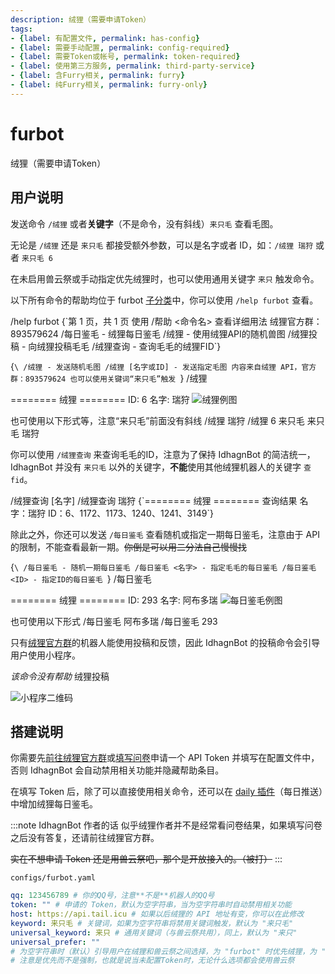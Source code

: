 ```yaml
---
description: 绒狸（需要申请Token）
tags:
- {label: 有配置文件, permalink: has-config}
- {label: 需要手动配置, permalink: config-required}
- {label: 需要Token或帐号, permalink: token-required}
- {label: 使用第三方服务, permalink: third-party-service}
- {label: 含Furry相关, permalink: furry}
- {label: 纯Furry相关, permalink: furry-only}
---
```


# furbot
绒狸（需要申请Token）

## 用户说明
发送命令 `/绒狸` 或者**关键字**（不是命令，没有斜线）`来只毛` 查看毛图。

无论是 `/绒狸` 还是 `来只毛` 都接受额外参数，可以是名字或者 ID，如：`/绒狸 瑞狩` 或者 `来只毛 6`

在未启用兽云祭或手动指定优先绒狸时，也可以使用通用关键字 `来只` 触发命令。

以下所有命令的帮助均位于 furbot [子分类](/docs/guide/concepts/help)中，你可以使用 `/help furbot` 查看。

<Example>
  <Send>/help furbot</Send>
  <Recv>
{`第 1 页，共 1 页
使用 /帮助 <命令名> 查看详细用法
绒狸官方群：893579624
/每日鉴毛 - 绒狸每日鉴毛
/绒狸 - 使用绒狸API的随机兽图
/绒狸投稿 - 向绒狸投稿毛毛
/绒狸查询 - 查询毛毛的绒狸FID`}
  </Recv>
</Example>

<Command name="绒狸" brief="使用绒狸API的随机兽图" perm="furbot.picture">{`\
/绒狸 - 发送随机毛图
/绒狸 [名字或ID] - 发送指定毛图
内容来自绒狸 API，官方群：893579624
也可以使用关键词“来只毛”触发
`}</Command>
<Example>
  <Send>/绒狸</Send>
  <Recv>

======== 绒狸 ========
ID: 6
名字: 瑞狩
![绒狸例图](/example/furbot/random.jpg)

  </Recv>
  <Note>也可使用以下形式等，注意“来只毛”前面没有斜线</Note>
  <Send>/绒狸 瑞狩</Send>
  <Send>/绒狸 6</Send>
  <Send>来只毛</Send>
  <Send>来只毛 瑞狩</Send>
</Example>

你可以使用 `/绒狸查询` 来查询毛毛的ID，注意为了保持 IdhagnBot 的简洁统一，IdhagnBot 并没有 `来只毛` 以外的关键字，**不能**使用其他绒狸机器人的关键字 `查fid`。

<Command name="绒狸查询" brief="查询毛毛的绒狸FID" perm="furbot.query">
/绒狸查询 [名字]
</Command>
<Example>
  <Send>/绒狸查询 瑞狩</Send>
  <Recv>
{`======== 绒狸 ========
查询结果
名字：瑞狩
ID：6、1172、1173、1240、1241、3149`}
  </Recv>
</Example>

除此之外，你还可以发送 `/每日鉴毛` 查看随机或指定一期每日鉴毛，注意由于 API 的限制，不能查看最新一期。~~你倒是可以用二分法自己慢慢找~~

<Command name="每日鉴毛" brief="绒狸每日鉴毛" perm="furbot.daily">{`\
/每日鉴毛 - 随机一期每日鉴毛
/每日鉴毛 <名字> - 指定毛毛的每日鉴毛
/每日鉴毛 <ID> - 指定ID的每日鉴毛
`}</Command>
<Example>
  <Send>/每日鉴毛</Send>
  <Recv>

======== 绒狸 ========
ID: 293
名字: 阿布多瑞
![每日鉴毛例图](/example/furbot/daily.jpg)

  </Recv>
  <Note>也可使用以下形式</Note>
  <Send>/每日鉴毛 阿布多瑞</Send>
  <Send>/每日鉴毛 293</Send>
</Example>

只有[绒狸官方群](https://jq.qq.com/?_wv=1027&k=5YmdAAH9)的机器人能使用投稿和反馈，因此 IdhagnBot 的投稿命令会引导用户使用小程序。

<Command name="绒狸投稿" brief="向绒狸投稿毛毛" perm="furbot.submit">
  <em>该命令没有帮助</em>
</Command>
<Example>
  <Send>绒狸投稿</Send>
  <Recv>

![小程序二维码](https://s2.loli.net/2022/04/12/kpaO594er6RXQ7D.jpg)

  </Recv>
</Example>

## 搭建说明
你需要先[前往绒狸官方群](https://jq.qq.com/?_wv=1027&k=5YmdAAH9)或[填写问卷](https://wj.qq.com/s2/9668371/f3bc/)申请一个 API Token 并填写在配置文件中，否则 IdhagnBot 会自动禁用相关功能并隐藏帮助条目。

在填写 Token 后，除了可以直接使用相关命令，还可以在 [daily 插件](/docs/guide/plugins/daily#搭建说明)（每日推送）中增加绒狸每日鉴毛。

:::note IdhagnBot 作者的话
似乎绒狸作者并不是经常看问卷结果，如果填写问卷之后没有答复，还请前往绒狸官方群。

~~实在不想申请 Token 还是用兽云祭吧，那个是开放接入的。（被打）~~
:::

`configs/furbot.yaml`
```yaml
qq: 123456789 # 你的QQ号，注意**不是**机器人的QQ号
token: "" # 申请的 Token，默认为空字符串，当为空字符串时自动禁用相关功能
host: https://api.tail.icu # 如果以后绒狸的 API 地址有变，你可以在此修改
keyword: 来只毛 # 关键词，如果为空字符串将禁用关键词触发，默认为 "来只毛"
universal_keyword: 来只 # 通用关键词（与兽云祭共用），同上，默认为 "来只"
universal_prefer: ""
# 为空字符串时（默认）引导用户在绒狸和兽云祭之间选择，为 "furbot" 时优先绒狸，为 "foxtail" 时优先兽云祭
# 注意是优先而不是强制，也就是说当未配置Token时，无论什么选项都会使用兽云祭
```
